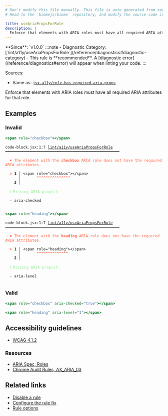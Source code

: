```yaml
---
# Don't modify this file manually. This file is auto generated from source, and you will lose your changes next time the website is built.
# Head to the `biomejs/biome` repository, and modify the source code in there.

title: useAriaPropsForRole
description: |
  Enforce that elements with ARIA roles must have all required ARIA attributes for that role.
---
```


<Tabs>
<TabItem label="JSX and TSX" icon="seti:javascript">
**Since**: `v1.0.0`
:::note
- Diagnostic Category: [`lint/a11y/useAriaPropsForRole`](/reference/diagnostics#diagnostic-category)
- This rule is **recommended**. A [diagnostic error](/reference/diagnostics#error) will appear when linting your code.
:::

Sources: 
- Same as: <a href="https://github.com/jsx-eslint/eslint-plugin-jsx-a11y/blob/main/docs/rules/role-has-required-aria-props.md" target="_blank"><code>jsx-a11y/role-has-required-aria-props</code></a>

Enforce that elements with ARIA roles must have all required ARIA attributes for that role.

## Examples

### Invalid

```jsx
<span role="checkbox"></span>
```

<pre class="language-text"><code class="language-text">code-block.jsx:1:7 <a href="https://biomejs.dev/linter/rules/use-aria-props-for-role">lint/a11y/useAriaPropsForRole</a> ━━━━━━━━━━━━━━━━━━━━━━━━━━━━━━━━━━━━━━━━━━━━━━━━━━━<br /><br />  <strong><span style="color: Tomato;">✖</span></strong> <span style="color: Tomato;">The element with the </span><span style="color: Tomato;"><strong>checkbox</strong></span><span style="color: Tomato;"> ARIA role does not have the required ARIA attributes.</span><br />  <br />  <strong><span style="color: Tomato;">&gt;</span></strong> <strong>1 │ </strong>&lt;span role=&quot;checkbox&quot;&gt;&lt;/span&gt;<br />   <strong>   │ </strong>      <strong><span style="color: Tomato;">^</span></strong><strong><span style="color: Tomato;">^</span></strong><strong><span style="color: Tomato;">^</span></strong><strong><span style="color: Tomato;">^</span></strong><strong><span style="color: Tomato;">^</span></strong><strong><span style="color: Tomato;">^</span></strong><strong><span style="color: Tomato;">^</span></strong><strong><span style="color: Tomato;">^</span></strong><strong><span style="color: Tomato;">^</span></strong><strong><span style="color: Tomato;">^</span></strong><strong><span style="color: Tomato;">^</span></strong><strong><span style="color: Tomato;">^</span></strong><strong><span style="color: Tomato;">^</span></strong><strong><span style="color: Tomato;">^</span></strong><strong><span style="color: Tomato;">^</span></strong><br />    <strong>2 │ </strong><br />  <br />  <strong><span style="color: lightgreen;">ℹ</span></strong> <span style="color: lightgreen;">Missing ARIA prop(s):</span><br />  <br />  - aria-checked<br />  <br /></code></pre>

```jsx
<span role="heading"></span>
```

<pre class="language-text"><code class="language-text">code-block.jsx:1:7 <a href="https://biomejs.dev/linter/rules/use-aria-props-for-role">lint/a11y/useAriaPropsForRole</a> ━━━━━━━━━━━━━━━━━━━━━━━━━━━━━━━━━━━━━━━━━━━━━━━━━━━<br /><br />  <strong><span style="color: Tomato;">✖</span></strong> <span style="color: Tomato;">The element with the </span><span style="color: Tomato;"><strong>heading</strong></span><span style="color: Tomato;"> ARIA role does not have the required ARIA attributes.</span><br />  <br />  <strong><span style="color: Tomato;">&gt;</span></strong> <strong>1 │ </strong>&lt;span role=&quot;heading&quot;&gt;&lt;/span&gt;<br />   <strong>   │ </strong>      <strong><span style="color: Tomato;">^</span></strong><strong><span style="color: Tomato;">^</span></strong><strong><span style="color: Tomato;">^</span></strong><strong><span style="color: Tomato;">^</span></strong><strong><span style="color: Tomato;">^</span></strong><strong><span style="color: Tomato;">^</span></strong><strong><span style="color: Tomato;">^</span></strong><strong><span style="color: Tomato;">^</span></strong><strong><span style="color: Tomato;">^</span></strong><strong><span style="color: Tomato;">^</span></strong><strong><span style="color: Tomato;">^</span></strong><strong><span style="color: Tomato;">^</span></strong><strong><span style="color: Tomato;">^</span></strong><strong><span style="color: Tomato;">^</span></strong><br />    <strong>2 │ </strong><br />  <br />  <strong><span style="color: lightgreen;">ℹ</span></strong> <span style="color: lightgreen;">Missing ARIA prop(s):</span><br />  <br />  - aria-level<br />  <br /></code></pre>

### Valid

```jsx
<span role="checkbox" aria-checked="true"></span>
```

```jsx
<span role="heading" aria-level="1"></span>
```

## Accessibility guidelines

- [WCAG 4.1.2](https://www.w3.org/WAI/WCAG21/Understanding/name-role-value)

### Resources

- [ARIA Spec, Roles](https://www.w3.org/TR/wai-aria/#roles)
- [Chrome Audit Rules, AX_ARIA_03](https://github.com/GoogleChrome/accessibility-developer-tools/wiki/Audit-Rules#ax_aria_03)

## Related links

- [Disable a rule](/linter/#disable-a-lint-rule)
- [Configure the rule fix](/linter#configure-the-rule-fix)
- [Rule options](/linter/#rule-options)

</TabItem>
</Tabs>

